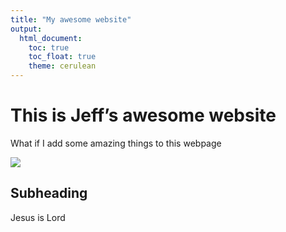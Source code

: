 ```yaml
---
title: "My awesome website"
output: 
  html_document:
    toc: true
    toc_float: true
    theme: cerulean
---
```


# This is Jeff's awesome website

What if I add some amazing things to this webpage

![](https://media.giphy.com/media/drXGoW1iudhKw/giphy.gif)

## Subheading
Jesus is Lord